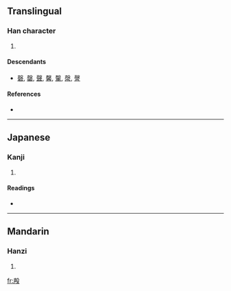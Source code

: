 ==Translingual==

===Han character===
{{Han char|rn=79|rad=殳|as=07|sn=11|four=|canj=土竹竹弓水 (GHHNE)}}

# {{defn|Han|sort=殳07}}

====Descendants====
* [[磬]], [[罄]], [[聲]], [[馨]], [[䡰]], [[漀]], [[謦]]

====References====
* {{Han ref|kx=0585.060|dkj=16633|dj=0977.250|hdz=32159.060|uh=6BB8|ud=27576}}

----

==Japanese==

===Kanji===
{{ja-kanji|grade=|rs=殳07}}

# {{defn|Japanese}}

====Readings====
* {{ja-readings|on=[[けい]] (kei), [[きょう]] (kyō), [[こう]] (kō), [[せい]] (sei), [[しょう]] (shō)|kun=[[けい]] (kei), [[てき]] (teki), [[こえ]] (koe)}}

----

==Mandarin==

===Hanzi===
{{cmn-hanzi|pin=[[qìng]] ([[qing4]]), [[sà]] ([[sa4]]), [[shài]] ([[shai4]]), [[shè]] ([[she4]])|wg=ch'ing<sup>4</sup>, sa<sup>4</sup>, shai<sup>4</sup>, she<sup>4</sup>}}

# {{defn|Mandarin}}

[[fr:殸]]